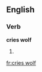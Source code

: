 ==English==

===Verb===
'''cries wolf'''

# {{en-third-person singular of|cry wolf}}

[[fr:cries wolf]]